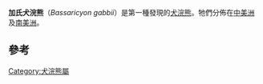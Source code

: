 {{speciesbox
| image = Bushy tailed olingo.jpg
| image_caption = 摄于[[哥斯达黎加|哥斯达黎加]]
| status = LC
| status_system = IUCN3.1
| status_ref = <ref name=iucn>{{cite iucn | author1 = Helgen, K.| author2 = Kays, R.| author3 = Pinto, C.| author4 = González-Maya, J.F.| author5 = Schipper, J.| title = ''Bassaricyon gabbii'' | volume= 2016 | year = 2016 | journal = [[IUCN_Red_List_of_Threatened_Species|IUCN Red List of Threatened Species]] | publisher = [[IUCN|IUCN]] |  page = e.T48637946A45196211 | doi = 10.2305/IUCN.UK.2016-1.RLTS.T48637946A45196211.en | url = https://www.iucnredlist.org/species/48637946/45196211 | access-date = 2019-03-10}}</ref>
| genus = Bassaricyon
| species = gabbii
| authority = [[Joel_Asaph_Allen|Allen]], 1876
| range_map = B-gabbii_geo.jpg
| range_map_caption = 加氏犬浣熊的分布范围
| synonyms =
''Bassaricyon richardsoni'' <small>J. A. Allen, 1908</small><br>
''Bassaricyon lasius'' <small>Harris, 1932</small><br>
''Bassaricyon pauli'' <small>Enders, 1936</small>
}}
'''加氏犬浣熊'''（''Bassaricyon gabbii''）是第一種發現的[[犬浣熊|犬浣熊]]。牠們分佈在[[中美洲|中美洲]]及[[南美洲|南美洲]]。

== 參考 ==
{{Reflist}}
{{Taxonbar|from=Q918089}}

[[Category:犬浣熊屬|Category:犬浣熊屬]]